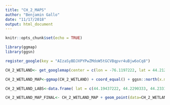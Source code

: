 ```yaml
---
title: "CH_2_MAPS"
author: "Benjamin Gallo"
date: "11/17/2018"
output: html_document
---
```


```r
knitr::opts_chunk$set(echo = TRUE)
```

```r
library(ggmap)
library(ggsn)

register_google(key = "AIzaSyBDJXPYPwZMdoW5tGCVBqpvr4uBjw6oCq8")

CH_2_WETLAND<- get_googlemap(center = c(lon = -76.1197222, lat = 44.2122), zoom = 13, maptype = "terrain", color="bw", style = 'feature:road|element:geometry|visibility:off&style=feature:all|element:labels|visibility:off')

CH_2_WETLAND_MAP<-ggmap(CH_2_WETLAND) + coord_equal() + ggsn::north(x.min = -76.167, x.max = -76.152, y.min = 44.235, y.max = 44.245, scale = 0.75) +  ggsn::scalebar(x.min = -76.180, x.max = -76.145, y.min = 44.230, y.max = 44.233, dist=1, dd2km = TRUE, model = "WGS84", height = 0.5, st.dist = 0.5) + coord_fixed(1.3)

CH_2_WETLAND_LABS<-data.frame( lat = c(44.19437222, 44.2290333, 44.233103),  lon = c(-76.13833333, -76.09138889, -76.089350), names = c("CARPENTERS", "UPPER FRENCH CREEK", ""), stringsAsFactors = FALSE)

CH_2_WETLAND_MAP_FINAL<- CH_2_WETLAND_MAP + geom_point(data=CH_2_WETLAND_LABS, aes(x = lon, y = lat), color = "black", size = 5, alpha = 0.5) + geom_text(data=CH_2_WETLAND_LABS, aes(label = names), color = "black", vjust = 3) + geom_text(aes(label = "FRENCH CREEK"), x = -76.118, y = 44.209, size = 3, color = "black", angle = 35) + geom_text(aes(label = "St. Lawrence River"), x = -76.125, y = 44.24, size = 6,  color = "black", angle = 25) + geom_text(aes(label = "FRENCH BAY"), x = -76.08934, y = 44.2354, size= 4, color = "black")
```
